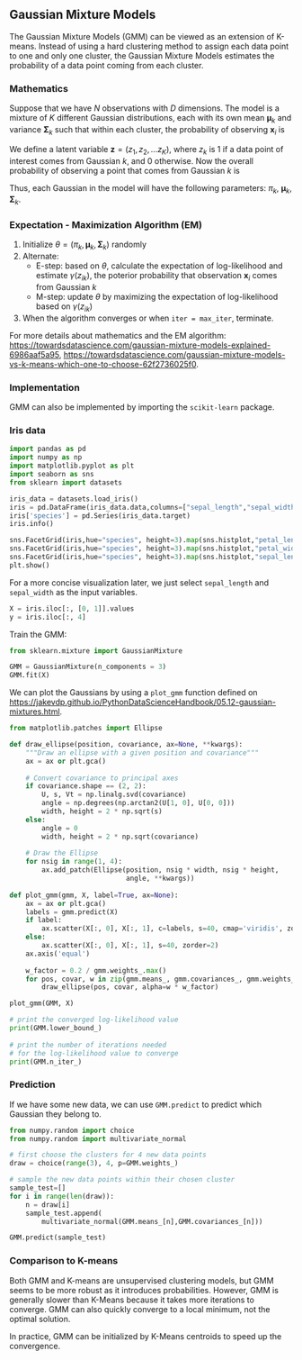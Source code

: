 ## Gaussian Mixture Models

The Gaussian Mixture Models (GMM) can be viewed as an extension of K-means. Instead of 
using a hard clustering method to assign each data point to one and only one cluster, 
the Gaussian Mixture Models estimates the probability of a data point coming from each cluster.

### Mathematics

Suppose that we have $N$ observations with $D$ dimensions. 
The model is a mixture of $K$ different Gaussian distributions, each with its own
mean $\boldsymbol{\mu}_k$ and variance $\boldsymbol{\Sigma}_k$ such that within each cluster,
the probability of observing $\boldsymbol{x}_i$ is

\begin{equation*}
N( \boldsymbol{x}_i|\boldsymbol{\mu}_k, \boldsymbol{\Sigma}_k)=
\frac{1}{(2\pi)^{D/2}|\boldsymbol{\Sigma}_k|^{1/2}}
\left( 
-\frac{1}{2}(\boldsymbol{x}_i-\boldsymbol{\mu}_k)^T(\boldsymbol{\Sigma}_k)^{-1}
(\boldsymbol{x}_i-\boldsymbol{\mu}_k)
\right).
\end{equation*}

We define a latent variable $\boldsymbol{z}=(z_{1},z_{2},\dots z_{K})$, 
where $z_{k}$ is 1 if a data point of interest comes from Gaussian $k$, and 0 otherwise. 
Now the overall probability of observing a point that comes from Gaussian $k$ is

\begin{equation*}
P(z_{k}=1) = \pi_k.
\end{equation*}

Thus, each Gaussian in the model will have the following parameters: $\pi_k$, 
$\boldsymbol{\mu}_k$, $\boldsymbol{\Sigma}_k$.



### Expectation - Maximization Algorithm (EM)

1. Initialize $\theta=(\pi_k, 
\boldsymbol{\mu}_k, \boldsymbol{\Sigma}_k)$ randomly
1. Alternate:
    - E-step: based on $\theta$, calculate the expectation of log-likelihood and estimate $\gamma(z_{ik})$, 
      the poterior probability that observation $\boldsymbol{x}_i$ comes from Gaussian $k$
    - M-step: update $\theta$ by maximizing the expectation of log-likelihood 
      based on $\gamma(z_{ik})$
1. When the algorithm converges or when `iter = max_iter`, terminate.

For more details about mathematics and the EM algorithm: 
<https://towardsdatascience.com/gaussian-mixture-models-explained-6986aaf5a95>, 
<https://towardsdatascience.com/gaussian-mixture-models-vs-k-means-which-one-to-choose-62f2736025f0>.

### Implementation

GMM can also be implemented by importing the `scikit-learn` package.

### Iris data

```python
import pandas as pd
import numpy as np
import matplotlib.pyplot as plt
import seaborn as sns
from sklearn import datasets
```

```python
iris_data = datasets.load_iris()
iris = pd.DataFrame(iris_data.data,columns=["sepal_length","sepal_width","petal_length","petal_width"])
iris['species'] = pd.Series(iris_data.target)
iris.info()
```

```python
sns.FacetGrid(iris,hue="species", height=3).map(sns.histplot,"petal_length").add_legend()
sns.FacetGrid(iris,hue="species", height=3).map(sns.histplot,"petal_width").add_legend()
sns.FacetGrid(iris,hue="species", height=3).map(sns.histplot,"sepal_length").add_legend()
plt.show()
```

For a more concise visualization later, we just select `sepal_length` and `sepal_width` as the input variables.

```python
X = iris.iloc[:, [0, 1]].values
y = iris.iloc[:, 4]
```

Train the GMM:

```python
from sklearn.mixture import GaussianMixture

GMM = GaussianMixture(n_components = 3)
GMM.fit(X)
```

We can plot the Gaussians by using a `plot_gmm` function defined on 
<https://jakevdp.github.io/PythonDataScienceHandbook/05.12-gaussian-mixtures.html>.

```python
from matplotlib.patches import Ellipse

def draw_ellipse(position, covariance, ax=None, **kwargs):
    """Draw an ellipse with a given position and covariance"""
    ax = ax or plt.gca()
    
    # Convert covariance to principal axes
    if covariance.shape == (2, 2):
        U, s, Vt = np.linalg.svd(covariance)
        angle = np.degrees(np.arctan2(U[1, 0], U[0, 0]))
        width, height = 2 * np.sqrt(s)
    else:
        angle = 0
        width, height = 2 * np.sqrt(covariance)
    
    # Draw the Ellipse
    for nsig in range(1, 4):
        ax.add_patch(Ellipse(position, nsig * width, nsig * height,
                             angle, **kwargs))
        
def plot_gmm(gmm, X, label=True, ax=None):
    ax = ax or plt.gca()
    labels = gmm.predict(X)
    if label:
        ax.scatter(X[:, 0], X[:, 1], c=labels, s=40, cmap='viridis', zorder=2)
    else:
        ax.scatter(X[:, 0], X[:, 1], s=40, zorder=2)
    ax.axis('equal')
    
    w_factor = 0.2 / gmm.weights_.max()
    for pos, covar, w in zip(gmm.means_, gmm.covariances_, gmm.weights_):
        draw_ellipse(pos, covar, alpha=w * w_factor)
```

```python
plot_gmm(GMM, X)
```

```python
# print the converged log-likelihood value
print(GMM.lower_bound_)
 
# print the number of iterations needed
# for the log-likelihood value to converge
print(GMM.n_iter_)
```

### Prediction

If we have some new data, we can use `GMM.predict` to predict which Gaussian they belong to.

```python
from numpy.random import choice
from numpy.random import multivariate_normal

# first choose the clusters for 4 new data points
draw = choice(range(3), 4, p=GMM.weights_)

# sample the new data points within their chosen cluster
sample_test=[]
for i in range(len(draw)): 
    n = draw[i]
    sample_test.append(
        multivariate_normal(GMM.means_[n],GMM.covariances_[n]))
```

```python
GMM.predict(sample_test)
```

### Comparison to K-means

Both GMM and K-means are unsupervised clustering models, but GMM seems to be more robust 
as it introduces probabilities. However, GMM is generally slower than K-Means because 
it takes more iterations to converge. GMM can also quickly converge to a local minimum, 
not the optimal solution.

In practice, GMM can be initialized by K-Means centroids to speed up the convergence.

